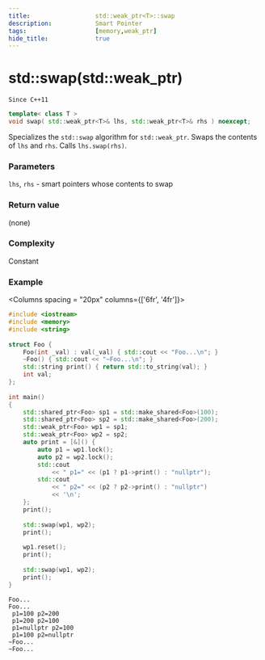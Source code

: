 ```yaml
---
title:                  std::weak_ptr<T>::swap
description:            Smart Pointer
tags:                   [memory,weak_ptr]
hide_title:             true
---
```



# std::swap(std::weak_ptr)

`Since C++11`
```cpp
template< class T >
void swap( std::weak_ptr<T>& lhs, std::weak_ptr<T>& rhs ) noexcept;
```
Specializes the `std::swap` algorithm for `std::weak_ptr`. Swaps the contents of `lhs` and `rhs`. Calls `lhs.swap(rhs)`.

### Parameters

`lhs`, `rhs`	-	smart pointers whose contents to swap

### Return value
(none)

### Complexity
Constant

### Example

<Columns spacing = "20px" columns={['6fr', '4fr']}>
<div>

```cpp
#include <iostream>
#include <memory>
#include <string>
 
struct Foo {
    Foo(int _val) : val(_val) { std::cout << "Foo...\n"; }
    ~Foo() { std::cout << "~Foo...\n"; }
    std::string print() { return std::to_string(val); }
    int val;
};
 
int main()
{
    std::shared_ptr<Foo> sp1 = std::make_shared<Foo>(100);
    std::shared_ptr<Foo> sp2 = std::make_shared<Foo>(200);
    std::weak_ptr<Foo> wp1 = sp1;
    std::weak_ptr<Foo> wp2 = sp2;
    auto print = [&]() {
        auto p1 = wp1.lock();
        auto p2 = wp2.lock();
        std::cout 
            << " p1=" << (p1 ? p1->print() : "nullptr");
        std::cout 
            << " p2=" << (p2 ? p2->print() : "nullptr") 
            << '\n';  
    };
    print();
 
    std::swap(wp1, wp2);
    print();
 
    wp1.reset();
    print();
 
    std::swap(wp1, wp2);
    print();   
}
```

</div>

<div>

```plaintext title="Result"
Foo...
Foo...
 p1=100 p2=200
 p1=200 p2=100
 p1=nullptr p2=100
 p1=100 p2=nullptr
~Foo...
~Foo...
```

</div>
</Columns>